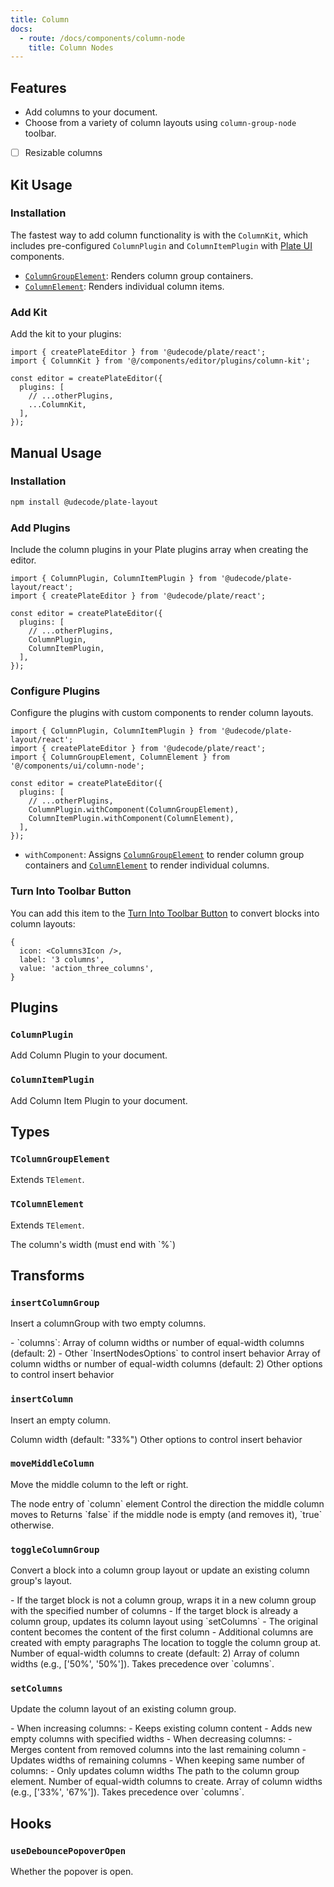 ```yaml
---
title: Column
docs:
  - route: /docs/components/column-node
    title: Column Nodes
---
```


<ComponentPreview name="column-demo" />

<PackageInfo>

## Features

- Add columns to your document.
- Choose from a variety of column layouts using `column-group-node` toolbar.
- [ ] Resizable columns

</PackageInfo>

## Kit Usage

<Steps>

### Installation

The fastest way to add column functionality is with the `ColumnKit`, which includes pre-configured `ColumnPlugin` and `ColumnItemPlugin` with [Plate UI](/docs/installation/plate-ui) components.

<ComponentSource name="column-kit" />

- [`ColumnGroupElement`](/docs/components/column-node): Renders column group containers.
- [`ColumnElement`](/docs/components/column-node): Renders individual column items.

### Add Kit

Add the kit to your plugins:

```tsx
import { createPlateEditor } from '@udecode/plate/react';
import { ColumnKit } from '@/components/editor/plugins/column-kit';

const editor = createPlateEditor({
  plugins: [
    // ...otherPlugins,
    ...ColumnKit,
  ],
});
```

</Steps>

## Manual Usage

<Steps>

### Installation

```bash
npm install @udecode/plate-layout
```

### Add Plugins

Include the column plugins in your Plate plugins array when creating the editor.

```tsx
import { ColumnPlugin, ColumnItemPlugin } from '@udecode/plate-layout/react';
import { createPlateEditor } from '@udecode/plate/react';

const editor = createPlateEditor({
  plugins: [
    // ...otherPlugins,
    ColumnPlugin,
    ColumnItemPlugin,
  ],
});
```

### Configure Plugins

Configure the plugins with custom components to render column layouts.

```tsx
import { ColumnPlugin, ColumnItemPlugin } from '@udecode/plate-layout/react';
import { createPlateEditor } from '@udecode/plate/react';
import { ColumnGroupElement, ColumnElement } from '@/components/ui/column-node';

const editor = createPlateEditor({
  plugins: [
    // ...otherPlugins,
    ColumnPlugin.withComponent(ColumnGroupElement),
    ColumnItemPlugin.withComponent(ColumnElement),
  ],
});
```

- `withComponent`: Assigns [`ColumnGroupElement`](/docs/components/column-node) to render column group containers and [`ColumnElement`](/docs/components/column-node) to render individual columns.

### Turn Into Toolbar Button

You can add this item to the [Turn Into Toolbar Button](/docs/toolbar#turn-into-toolbar-button) to convert blocks into column layouts:

```tsx
{
  icon: <Columns3Icon />,
  label: '3 columns',
  value: 'action_three_columns',
}
```

</Steps>

## Plugins

### `ColumnPlugin`

Add Column Plugin to your document.

### `ColumnItemPlugin`

Add Column Item Plugin to your document.

## Types

### `TColumnGroupElement`

Extends `TElement`.

### `TColumnElement`

Extends `TElement`.

<API name="TColumnElement">
<APIAttributes>
  <APIItem name="width" type="string" optional>
    The column's width (must end with `%`)
  </APIItem>
</APIAttributes>
</API>

## Transforms

### `insertColumnGroup`

Insert a columnGroup with two empty columns.

<API name="insertColumnGroup">
<APIOptions type="InsertNodesOptions & { columns?: number[] | number }">
    - `columns`: Array of column widths or number of equal-width columns (default: 2)
    - Other `InsertNodesOptions` to control insert behavior
  <APIItem name="columns" type="number[] | number" optional>
    Array of column widths or number of equal-width columns (default: 2)
  </APIItem>
  <APIItem name="...InsertNodesOptions" type="InsertNodesOptions">
    Other options to control insert behavior
  </APIItem>
</APIOptions>
</API>

### `insertColumn`

Insert an empty column.

<API name="insertColumn">
<APIOptions type="InsertNodesOptions & { width?: string }">
  <APIItem name="width" type="string" optional>
    Column width (default: "33%")
  </APIItem>
  <APIItem name="...InsertNodesOptions" type="InsertNodesOptions">
    Other options to control insert behavior
  </APIItem>
</APIOptions>
</API>

### `moveMiddleColumn`

Move the middle column to the left or right.

<API name="moveMiddleColumn">
<APIParameters>
  <APIItem name="nodeEntry" type="NodeEntry">
    The node entry of `column` element
  </APIItem>
  <APIItem name="options" type="{ direction: 'left' | 'right' }">
    Control the direction the middle column moves to
  </APIItem>
</APIParameters>

<APIReturns type="boolean">
  Returns `false` if the middle node is empty (and removes it), `true` otherwise.
</APIReturns>
</API>

### `toggleColumnGroup`

Convert a block into a column group layout or update an existing column group's layout.

<API name="toggleColumnGroup">
- If the target block is not a column group, wraps it in a new column group with the specified number of columns
- If the target block is already a column group, updates its column layout using `setColumns`
- The original content becomes the content of the first column
- Additional columns are created with empty paragraphs
<APIOptions type="object">
  <APIItem name="at" type="Location" optional>
    The location to toggle the column group at.
  </APIItem>
  <APIItem name="columns" type="number" optional>
    Number of equal-width columns to create (default: 2)
  </APIItem>
  <APIItem name="widths" type="string[]" optional>
    Array of column widths (e.g., ['50%', '50%']). Takes precedence over `columns`.
  </APIItem>
</APIOptions>
</API>

### `setColumns`

Update the column layout of an existing column group.

<API name="setColumns">
- When increasing columns:
  - Keeps existing column content
  - Adds new empty columns with specified widths
- When decreasing columns:
  - Merges content from removed columns into the last remaining column
  - Updates widths of remaining columns
- When keeping same number of columns:
  - Only updates column widths
<APIOptions type="object">
  <APIItem name="at" type="Path">
    The path to the column group element.
  </APIItem>
  <APIItem name="columns" type="number" optional>
    Number of equal-width columns to create.
  </APIItem>
  <APIItem name="widths" type="string[]" optional>
    Array of column widths (e.g., ['33%', '67%']). Takes precedence over `columns`.
  </APIItem>
</APIOptions>
</API>


## Hooks

### `useDebouncePopoverOpen`

<API name="useDebouncePopoverOpen">
<APIReturns type="boolean">
  Whether the popover is open.
</APIReturns>
</API>